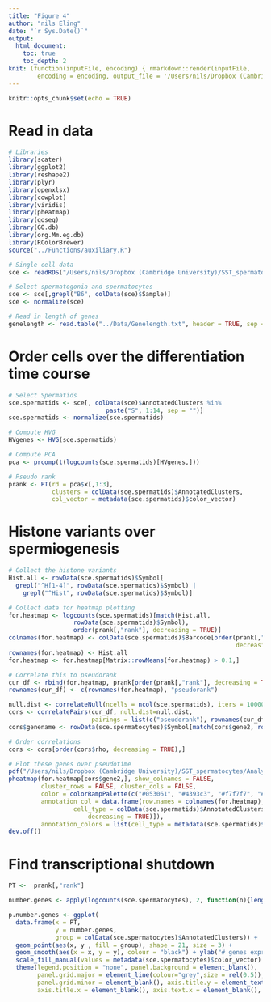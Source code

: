 ```yaml
---
title: "Figure 4"
author: "nils Eling"
date: "`r Sys.Date()`"
output: 
  html_document:
    toc: true
    toc_depth: 2
knit: (function(inputFile, encoding) { rmarkdown::render(inputFile, 
        encoding = encoding, output_file = '/Users/nils/Dropbox (Cambridge University)/SST_spermatocytes/Analysis/Figures/Fig_4/Fig_4.html') })
---
```


```r
knitr::opts_chunk$set(echo = TRUE)
```

# Read in data

```r
# Libraries
library(scater)
library(ggplot2)
library(reshape2)
library(plyr)
library(openxlsx)
library(cowplot)
library(viridis)
library(pheatmap)
library(goseq)
library(GO.db)
library(org.Mm.eg.db)
library(RColorBrewer)
source("../Functions/auxiliary.R")

# Single cell data
sce <- readRDS("/Users/nils/Dropbox (Cambridge University)/SST_spermatocytes/Analysis/data/10X_data/SCE_all_clusters.rds")

# Select spermatogonia and spermatocytes
sce <- sce[,grepl("B6", colData(sce)$Sample)]
sce <- normalize(sce)

# Read in length of genes
genelength <- read.table("../Data/Genelength.txt", header = TRUE, sep = "\t")
```

# Order cells over the differentiation time course

```r
# Select Spermatids
sce.spermatids <- sce[, colData(sce)$AnnotatedClusters %in% 
                           paste("S", 1:14, sep = "")]
sce.spermatids <- normalize(sce.spermatids)

# Compute HVG
HVgenes <- HVG(sce.spermatids)

# Compute PCA
pca <- prcomp(t(logcounts(sce.spermatids)[HVgenes,]))

# Pseudo rank
prank <- PT(rd = pca$x[,1:3], 
            clusters = colData(sce.spermatids)$AnnotatedClusters,
            col_vector = metadata(sce.spermatids)$color_vector)
```

# Histone variants over spermiogenesis

```r
# Collect the histone variants
Hist.all <- rowData(sce.spermatids)$Symbol[
  grepl("^H[1-4]", rowData(sce.spermatids)$Symbol) |
    grepl("^Hist", rowData(sce.spermatids)$Symbol)]

# Collect data for heatmap plotting
for.heatmap <- logcounts(sce.spermatids)[match(Hist.all, 
                  rowData(sce.spermatids)$Symbol),
                  order(prank[,"rank"], decreasing = TRUE)]
colnames(for.heatmap) <- colData(sce.spermatids)$Barcode[order(prank[,"rank"],
                                                               decreasing = TRUE)]
rownames(for.heatmap) <- Hist.all
for.heatmap <- for.heatmap[Matrix::rowMeans(for.heatmap) > 0.1,]

# Correlate this to pseudorank
cur_df <- rbind(for.heatmap, prank[order(prank[,"rank"], decreasing = TRUE),"rank"])
rownames(cur_df) <- c(rownames(for.heatmap), "pseudorank")

null.dist <- correlateNull(ncells = ncol(sce.spermatids), iters = 100000)
cors <- correlatePairs(cur_df, null.dist=null.dist, 
                       pairings = list(c("pseudorank"), rownames(cur_df)))
cors$genename <- rowData(sce.spermatocytes)$Symbol[match(cors$gene2, rowData(sce.spermatocytes)$ID)]

# Order correlations
cors <- cors[order(cors$rho, decreasing = TRUE),]

# Plot these genes over pseudotime
pdf("/Users/nils/Dropbox (Cambridge University)/SST_spermatocytes/Analysis/Figures/Fig_4/Fig_4_HistoneVariants.pdf", onefile = FALSE)
pheatmap(for.heatmap[cors$gene2,], show_colnames = FALSE,
         cluster_rows = FALSE, cluster_cols = FALSE, 
         color = colorRampPalette(c("#053061", "#4393c3", "#f7f7f7", "#d6604d", "#67001f"))(100),
         annotation_col = data.frame(row.names = colnames(for.heatmap),
                  cell_type = colData(sce.spermatids)$AnnotatedClusters[order(prank[,"rank"],
                      decreasing = TRUE)]),
         annotation_colors = list(cell_type = metadata(sce.spermatids)$color_vector), scale = "row")
dev.off()
```

# Find transcriptional shutdown

```r
PT <-  prank[,"rank"]

number.genes <- apply(logcounts(sce.spermatocytes), 2, function(n){length(which(n>0))})

p.number.genes <- ggplot(
  data.frame(x = PT,
             y = number.genes,
             group = colData(sce.spermatocytes)$AnnotatedClusters)) + 
  geom_point(aes(x, y , fill = group), shape = 21, size = 3) +
  geom_smooth(aes(x = x, y = y), colour = "black") + ylab("# genes expressed") +
  scale_fill_manual(values = metadata(sce.spermatocytes)$color_vector) + 
  theme(legend.position = "none", panel.background = element_blank(), 
        panel.grid.major = element_line(colour="grey",size = rel(0.5)), 
        panel.grid.minor = element_blank(), axis.title.y = element_text(size = 15), 
        axis.title.x = element_blank(), axis.text.x = element_blank(), axis.ticks.x = element_blank())

```
